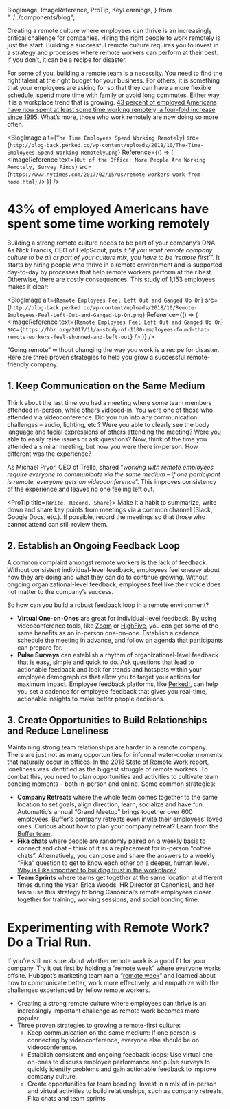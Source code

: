   BlogImage,
  ImageReference,
  ProTip,
  KeyLearnings,
} from "../../components/blog";

Creating a remote culture where employees can thrive is an increasingly critical challenge for companies. Hiring the right people to work remotely is just the start. Building a successful remote culture requires you to invest in a strategy and processes where remote workers can perform at their best. If you don’t, it can be a recipe for disaster.

For some of you, building a remote team is a necessity. You need to find the right talent at the right budget for your business. For others, it is something that your employees are asking for so that they can have a more flexible schedule, spend more time with family or avoid long commutes. Either way, it is a workplace trend that is growing. [43 percent of employed Americans have now spent at least some time working remotely, a four-fold increase since 1995](https://news.gallup.com/reports/199961/7.aspx). What’s more, those who work remotely are now doing so more often.

<BlogImage
  alt={`The Time Employees Spend Working Remotely`}
  src={`http://blog-back.perked.co/wp-content/uploads/2018/10/The-Time-Employees-Spend-Working-Remotely.png`}
  Reference={() => (
    <ImageReference
      text={`Out of the Office: More People Are Working Remotely, Survey Finds`}
      src={`https://www.nytimes.com/2017/02/15/us/remote-workers-work-from-home.html`}
    />
  )}
/>

# **43% of employed Americans have spent some time working remotely**

Building a strong remote culture needs to be part of your company’s DNA. As Nick Francis, CEO of HelpScout, puts it “_if you want remote company culture to be all or part of your culture mix, you have to be ‘remote first’_”. It starts by hiring people who thrive in a remote environment and is supported day-to-day by processes that help remote workers perform at their best. Otherwise, there are costly consequences. This study of 1,153 employees makes it clear:

<BlogImage
  alt={`Remote Employees Feel Left Out and Ganged Up On`}
  src={`http://blog-back.perked.co/wp-content/uploads/2018/10/Remote-Employees-Feel-Left-Out-and-Ganged-Up-On.png`}
  Reference={() => (
    <ImageReference
      text={`Remote Employees Feel Left Out and Ganged Up On`}
      src={`https://hbr.org/2017/11/a-study-of-1100-employees-found-that-remote-workers-feel-shunned-and-left-out`}
    />
  )}
/>

“Going remote” without changing the way you work is a recipe for disaster. Here are three proven strategies to help you grow a successful remote-friendly company.

## **1. Keep Communication on the Same Medium**

Think about the last time you had a meeting where some team members attended in-person, while others videoed-in. You were one of those who attended via videoconference. Did you run into any communication challenges – audio, lighting, etc.? Were you able to clearly see the body language and facial expressions of others attending the meeting? Were you able to easily raise issues or ask questions? Now, think of the time you attended a similar meeting, but now you were there in-person. How different was the experience?

As Michael Pryor, CEO of Trello, shared “_working with remote employees require everyone to communicate via the same medium – if one participant is remote, everyone gets on videoconference_”. This improves consistency of the experience and leaves no one feeling left out.

<ProTip title={`Write, Record, Share`}>
  Make it a habit to summarize, write down and share key points from meetings
  via a common channel (Slack, Google Docs, etc.). If possible, record the
  meetings so that those who cannot attend can still review them.
</ProTip>

## **2. Establish an Ongoing Feedback Loop**

A common complaint amongst remote workers is the lack of feedback. Without consistent individual-level feedback, employees feel uneasy about how they are doing and what they can do to continue growing. Without ongoing organizational-level feedback, employees feel like their voice does not matter to the company’s success.

So how can you build a robust feedback loop in a remote environment?

- **Virtual One-on-Ones** are great for individual-level feedback. By using videoconference tools, like [Zoom](http://zoom.us/) or [HighFive](http://highfive.com/), you can get some of the same benefits as an in-person one-on-one. Establish a cadence, schedule the meeting in advance, and follow an agenda that participants can prepare for.
- **Pulse Surveys** can establish a rhythm of organizational-level feedback that is easy, simple and quick to do. Ask questions that lead to actionable feedback and look for trends and hotspots within your employee demographics that allow you to target your actions for maximum impact. Employee feedback platforms, like [Perked!](http://perked.co/), can help you set a cadence for employee feedback that gives you real-time, actionable insights to make better people decisions.

## **3. Create Opportunities to Build Relationships and Reduce Loneliness**

Maintaining strong team relationships are harder in a remote company. There are just not as many opportunities for informal water-cooler moments that naturally occur in offices. In the [2018 State of Remote Work report](https://open.buffer.com/state-remote-work-2018/), loneliness was identified as the biggest struggle of remote workers. To combat this, you need to plan opportunities and activities to cultivate team bonding moments – both in-person and online. Some common strategies:

- **Company Retreats** where the whole team comes together to the same location to set goals, align direction, learn, socialize and have fun. Automattic’s annual “Grand Meetup” brings together over 600 employees. Buffer’s company retreats even invite their employees’ loved ones. Curious about how to plan your company retreat? Learn from the [Buffer team](https://open.buffer.com/9th-retreat/).
- **Fika chats** where people are randomly paired on a weekly basis to connect and chat – think of it as a replacement for in-person “coffee chats”. Alternatively, you can pose and share the answers to a weekly “Fika” question to get to know each other on a deeper, human level. [Why is Fika important to building trust in the workplace?](https://blog.perked.co/article/cultivating-mindful-moments-with-fika)
- **Team Sprints** where teams get together at the same location at different times during the year. Erica Woods, HR Director at Canonical, and her team use this strategy to bring Canonical’s remote employees closer together for training, working sessions, and social bonding time.

# **Experimenting with Remote Work? Do a Trial Run.**

If you’re still not sure about whether remote work is a good fit for your company. Try it out first by holding a “remote week” where everyone works offsite. Hubspot’s marketing team ran a “[remote week](https://www.fastcompany.com/40527773/what-my-team-discovered-when-we-all-worked-remotely-for-a-week)” and learned about how to communicate better, work more effectively, and empathize with the challenges experienced by fellow remote workers.

<KeyLearnings>

- Creating a strong remote culture where employees can thrive is an increasingly important challenge as remote work becomes more popular.
- Three proven strategies to growing a remote-first culture:
  - Keep communication on the same medium: If one person is connecting by videoconference, everyone else should be on videoconference.
  - Establish consistent and ongoing feedback loops: Use virtual one-on-ones to discuss employee performance and pulse surveys to quickly identify problems and gain actionable feedback to improve company culture.
  - Create opportunities for team bonding: Invest in a mix of in-person and virtual activities to build relationships, such as company retreats, Fika chats and team sprints

</KeyLearnings>
